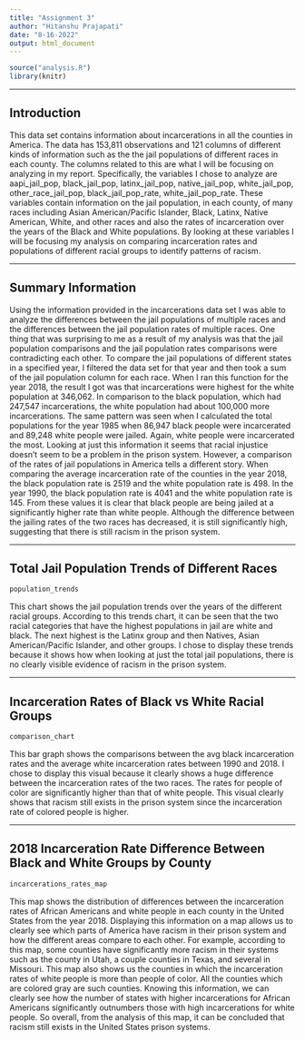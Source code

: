 ```yaml
---
title: "Assignment 3"
author: "Hitanshu Prajapati"
date: "8-16-2022"
output: html_document
---
```


```r
source("analysis.R")
library(knitr)
```

***

## Introduction

This data set contains information about incarcerations in all the counties in America. The data has 153,811 observations and 121 columns of different kinds of information such as the the jail populations of different races in each county. The columns related to this are what I will be focusing on analyzing in my report. Specifically, the variables I chose to analyze are aapi_jail_pop, black_jail_pop, latinx_jail_pop, native_jail_pop, white_jail_pop, other_race_jail_pop, black_jail_pop_rate, white_jail_pop_rate. These variables contain information on the jail population, in each county, of many races including Asian American/Pacific Islander, Black, Latinx, Native American, White, and other races and also the rates of incarceration over the years of the Black and White populations. By looking at these variables I will be focusing my analysis on comparing incarceration rates and populations of different racial groups to identify patterns of racism.

***

## Summary Information

Using the information provided in the incarcerations data set I was able to analyze the differences between the jail populations of multiple races and the differences between the jail population rates of multiple races. One thing that was surprising to me as a result of my analysis was that the jail population comparisons and the jail population rates comparisons were contradicting each other. To compare the jail populations of different states in a specified year, I filtered the data set for that year and then took a sum of the jail population column for each race. When I ran this function for the year 2018, the result I got was that incarcerations were highest for the white population at 346,062. In comparison to the black population, which had 247,547 incarcerations, the white population had about 100,000 more incarcerations. The same pattern was seen when I calculated the total populations for the year 1985 when 86,947 black people were incarcerated and 89,248 white people were jailed. Again, white people were incarcerated the most. Looking at just this information it seems that racial injustice doesn't seem to be a problem in the prison system. However, a comparison of the rates of jail populations in America tells a different story. When comparing the average incarceration rate of the counties in the year 2018, the black population rate is 2519 and the white population rate is 498. In the year 1990, the black population rate is 4041 and the white population rate is 145. From these values it is clear that black people are being jailed at a significantly higher rate than white people. Although the difference between the jailing rates of the two races has decreased, it is still significantly high, suggesting that there is still racism in the prison system.

***

## Total Jail Population Trends of Different Races  

```r

population_trends

```
  
This chart shows the jail population trends over the years of the different racial groups. According to this trends chart, it can be seen that the two racial categories that have the highest populations in jail are white and black. The next highest is the Latinx group and then Natives, Asian American/Pacific Islander, and other groups. I chose to display these trends because it shows how when looking at just the total jail populations, there is no clearly visible evidence of racism in the prison system.

***

## Incarceration Rates of Black vs White Racial Groups  

```r
comparison_chart
```
  
This bar graph shows the comparisons between the avg black incarceration rates and the average white incarceration rates between 1990 and 2018. I chose to display this visual because it clearly shows a huge difference between the incarceration rates of the two races. The rates for people of color are significantly higher than that of white people. This visual clearly shows that racism still exists in the prison system since the incarceration rate of colored people is higher.

***

## 2018 Incarceration Rate Difference Between Black and White Groups by County 

```r
incarcerations_rates_map
```

This map shows the distribution of differences between the incarceration rates of African Americans and white people in each county in the United States from the year 2018. Displaying this information on a map allows us to clearly see which parts of America have racism in their prison system and how the different areas compare to each other. For example, according to this map, some counties have significantly more racism in their systems such as the county in Utah, a couple counties in Texas, and several in Missouri. This map also shows us the counties in which the incarceration rates of white people is more than people of color. All the counties which are colored gray are such counties. Knowing this information, we can clearly see how the number of states with higher incarcerations for African Americans significantly outnumbers those with high incarcerations for white people. So overall, from the analysis of this map, it can be concluded that racism still exists in the United States prison systems.

